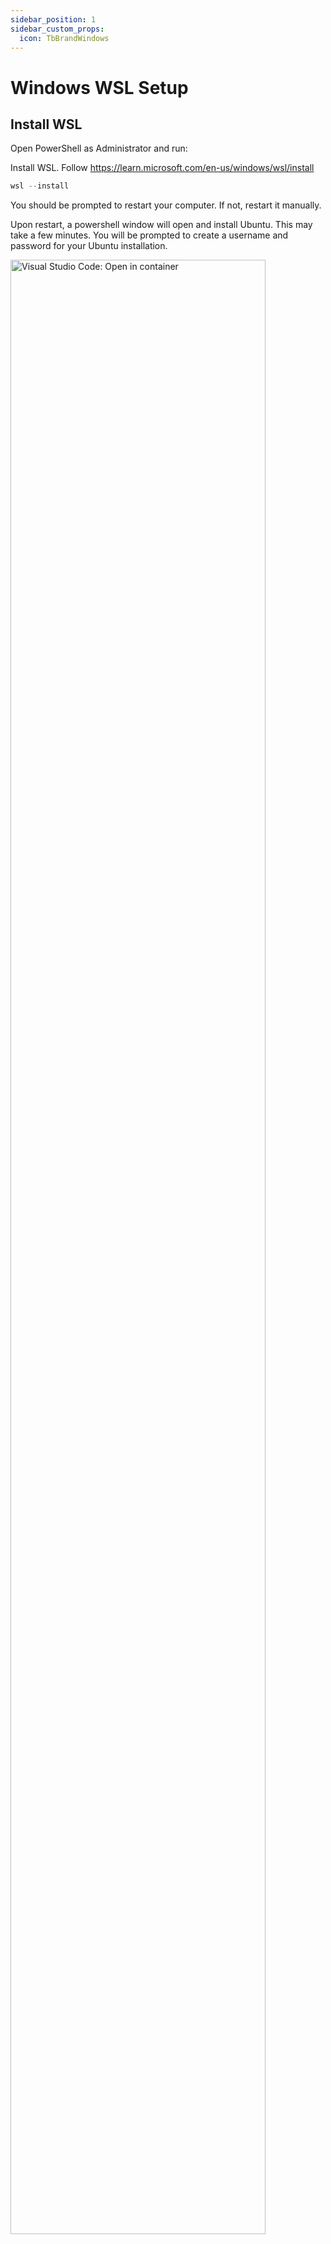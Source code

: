 ```yaml
---
sidebar_position: 1
sidebar_custom_props:
  icon: TbBrandWindows
---
```


# Windows WSL Setup

## Install WSL

Open PowerShell as Administrator and run:

Install WSL. Follow https://learn.microsoft.com/en-us/windows/wsl/install

```powershell
wsl --install
```

You should be prompted to restart your computer. If not, restart it manually.

Upon restart, a powershell window will open and install Ubuntu. This may take a few minutes.
You will be prompted to create a username and password for your Ubuntu installation.

<div style={{textAlign: 'center'}}>
    <img src="/img/developer/wsl-complete.png" alt="Visual Studio Code: Open in container" width="90%" />
</div>

## Setup your developer environment

### Install Git

Follow: https://learn.microsoft.com/en-us/windows/wsl/tutorials/wsl-git

```
sudo apt-get install git
```
Then, configure your git user name and email using the following commands, replacing name and email with your own. These details will be associated with any commits that you create:

```
git config --global user.name "Your Name"
git config --global user.email "youremail@domain.com"
```

**Note:$$ If you don't have a Github account, create one now with the corresponding email address. We recommend that you setup a SSH key for your Github account. Follow the instructions here: https://docs.github.com/fr/authentication/connecting-to-github-with-ssh/generating-a-new-ssh-key-and-adding-it-to-the-ssh-agent

### Install Node.js, nvm, Yarn

```bash
sudo apt-get install curl
curl -o- https://raw.githubusercontent.com/nvm-sh/nvm/master/install.sh | bash
curl -o- -L https://yarnpkg.com/install.sh | bash
```

Close and reopen your terminal to start using nvm or run the following to use it now:

### Install Twenty project

You are ready to install Twenty project. Follow the [Yarn install guide](/developer/local-setup#yarn-install-recommended) instructions.
We don't recommend to use Docker on WSL as it adds an extra layer of complexity.
